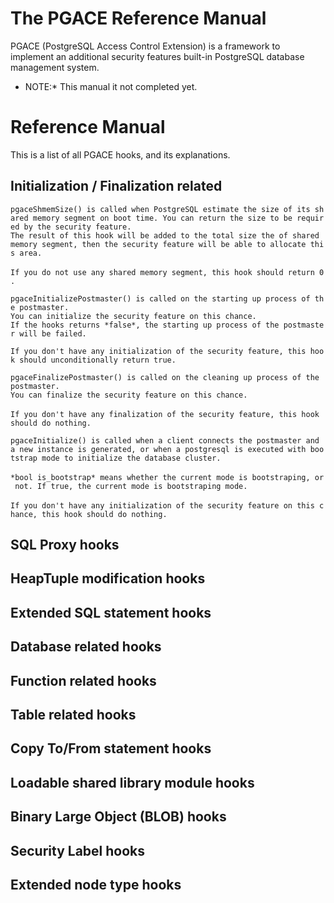 = The PGACE Reference Manual =

PGACE (PostgreSQL Access Control Extension) is a framework to implement an additional security features built-in PostgreSQL database management system.

*NOTE:* This manual it not completed yet.

= Reference Manual =

This is a list of all PGACE hooks, and its explanations.


== Initialization / Finalization related ==
{{{Size pgaceShmemSize(void)}}}
 pgaceShmemSize() is called when PostgreSQL estimate the size of its shared memory segment on boot time. You can return the size to be required by the security feature.
 The result of this hook will be added to the total size the of shared memory segment, then the security feature will be able to allocate this area.
 
 If you do not use any shared memory segment, this hook should return 0.

{{{bool pgaceInitializePostmaster(void)}}}
 pgaceInitializePostmaster() is called on the starting up process of the postmaster.
 You can initialize the security feature on this chance.
 If the hooks returns *false*, the starting up process of the postmaster will be failed.

 If you don't have any initialization of the security feature, this hook should unconditionally return true.

{{{void pgaceFinalizePostmaster(void)}}}
 pgaceFinalizePostmaster() is called on the cleaning up process of the postmaster.
 You can finalize the security feature on this chance.
 
 If you don't have any finalization of the security feature, this hook should do nothing.

{{{void pgaceInitialize(bool is_bootstrap)}}}
 pgaceInitialize() is called when a client connects the postmaster and a new instance is generated, or when a postgresql is executed with bootstrap mode to initialize the database cluster.
 
 *bool is_bootstrap* means whether the current mode is bootstraping, or not. If true, the current mode is bootstraping mode.
 
 If you don't have any initialization of the security feature on this chance, this hook should do nothing.

== SQL Proxy hooks ==
{{{List *pgaceProxyQuery(List *queryList)}}}

{{{void  pgacePortalStart(Portal portal)}}}

{{{void  pgaceExecutorStart(QueryDesc *queryDesc, int eflags)}}}

== HeapTuple modification hooks ==
{{{bool pgaceHeapTupleInsert(Relation rel, HeapTuple tuple, bool is_internal, bool with_returning)}}}

{{{bool pgaceHeapTupleUpdate(Relation rel, ItemPointer otid, HeapTuple newtup, bool is_internal, bool with_returning)}}}

{{{bool pgaceHeapTupleDelete(Relation rel, ItemPointer otid, bool is_internal, bool with_returning)}}}

== Extended SQL statement hooks ==
{{{DefElem *pgaceGramSecurityItem(char *defname, char *value)}}}

{{{bool pgaceIsGramSecurityItem(DefElem *defel)}}}

{{{void pgaceGramCreateRelation(Relation rel, HeapTuple tuple, DefElem *defel)}}}

{{{void pgaceGramCreateAttribute(Relation rel, HeapTuple tuple, DefElem *defel)}}}

{{{void pgaceGramAlterRelation(Relation rel, HeapTuple tuple, DefElem *defel)}}}

{{{void pgaceGramAlterAttribute(Relation rel, HeapTuple tuple, DefElem *defel)}}}

{{{void pgaceGramCreateDatabase(Relation rel, HeapTuple tuple, DefElem *defel)}}}

{{{void pgaceGramAlterDatabase(Relation rel, HeapTuple tuple, DefElem *defel)}}}

{{{void pgaceGramCreateFunction(Relation rel, HeapTuple tuple, DefElem *defel)}}}

{{{void pgaceGramAlterFunction(Relation rel, HeapTuple tuple, DefElem *defel)}}}

== Database related hooks ==
{{{void pgaceSetDatabaseParam(const char *name, char *argstring)}}}

{{{void pgaceGetDatabaseParam(const char *name)}}}

== Function related hooks ==
{{{void pgaceCallFunction(FmgrInfo *finfo)}}}

{{{bool pgaceCallFunctionTrigger(FmgrInfo *finfo, TriggerData *tgdata)}}}

{{{void pgaceCallFunctionFastPath(FmgrInfo *finfo)}}}

{{{Datum pgacePreparePlanCheck(Relation rel)}}}

{{{void pgaceRestorePlanCheck(Relation rel, Datum pgace_saved)}}}

== Table related hooks ==
{{{void pgaceLockTable(Oid relid)}}}

== Copy To/From statement hooks ==
{{{void pgaceCopyTable(Relation rel, List *attNumList, bool isFrom)}}}

{{{bool pgaceCopyToTuple(Relation rel, HeapTuple tuple)}}}

== Loadable shared library module hooks ==
{{{void pgaceLoadSharedModule(const char *filename)}}}

== Binary Large Object (BLOB) hooks ==
{{{Oid  pgaceLargeObjectGetSecurity(HeapTuple tuple)}}}

{{{void pgaceLargeObjectSetSecurity(HeapTuple tuple, Oid lo_security, bool is_first)}}}

{{{void pgaceLargeObjectCreate(Relation rel, HeapTuple tuple)}}}

{{{void pgaceLargeObjectDrop(Relation rel, HeapTuple tuple)}}}

{{{void pgaceLargeObjectOpen(Relation rel, HeapTuple tuple, bool read_only)}}}

{{{void pgaceLargeObjectRead(Relation rel, HeapTuple tuple, bool is_first)}}}

{{{void pgaceLargeObjectWrite(Relation rel, HeapTuple newtup, HeapTuple oldtup, bool is_first)}}}

{{{void pgaceLargeObjectTruncate(Relation rel, Oid loid)}}}

{{{void pgaceLargeObjectImport(int fd)}}}

{{{void pgaceLargeObjectExport(int fd, Oid loid)}}}

== Security Label hooks ==
{{{char *pgaceSecurityLabelIn(char *seclabel)}}}

{{{char *pgaceSecurityLabelOut(char *seclabel)}}}

{{{bool  pgaceSecurityLabelIsValid(char *seclabel)}}}

{{{char *pgaceSecurityLabelOfLabel(char *new_label)}}}

{{{char *pgaceSecurityLabelNotFound(Oid sid)}}}

== Extended node type hooks ==
{{{Node *pgaceCopyObject(Node *orig)}}}

{{{bool  pgaceOutObject(StringInfo str, Node *node)}}}